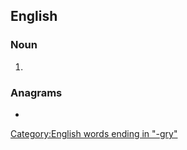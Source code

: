 ==English==

===Noun===
{{en-noun}}

# {{obsolete form of|en|menagerie}}

===Anagrams===
* {{anagrams|en|a=aegmnry|Germany|gray men|mangery}}

[[Category:English words ending in "-gry"]]